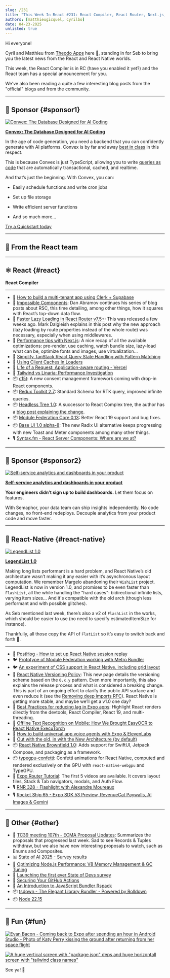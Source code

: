 ```yaml
---
slug: /231
title: "This Week In React #231: React Compiler, React Router, Next.js, Tanstack Query, Tailwind, c15t, Redux Toolkit, Headless Tree, Module Federation, Base UI | LegendList, FlashList, Metro, ExecuTorch, React Native Brownfield, Expo Router | TC39, State of AI, Node.js, GitHub Actions, Rspack, tsdown"
authors: [matthieugicquel, cyrilbo]
date: 04-23-2025
unlisted: true
---
```


Hi everyone!

Cyril and Matthieu from [Theodo Apps](https://apps.theodo.com/en?utm_source=thisweekinreact) here 👋, standing in for Seb to bring you the latest news from the React and React Native worlds.

This week, the React Compiler is in RC (have you enabled it yet?) and the React team has a special announcement for you.

We've also been reading a quite a few interesting blog posts from the "official" blogs and from the community.



<Todo />

<!-- truncate -->


<Support />

---

## 💸 Sponsor {#sponsor1}

[![Convex: The Database Designed for AI Coding](/emails/issues/227/convex.jpg)](https://convex.link/thisweekai)

**[Convex: The Database Designed for AI Coding](https://convex.link/thisweekai)**

In the age of code generation, you need a backend that you can confidently generate with AI platforms. Convex is by far and away [best in class](https://stack.convex.dev/introducing-fullstack-bench) in this respect.

This is because Convex is just TypeScript, allowing you to write [queries as code](https://docs.convex.dev/functions/query-functions/) that are automatically transactional, cached, and realtime.

And that’s just the beginning. With Convex, you can:

*   Easily schedule functions and write cron jobs

*   Set up file storage

*   Write efficient server functions

*   And so much more…


[Try a Quickstart today](https://docs.convex.dev/quickstarts)


---

## 📣 From the React team

<Todo />

---

## ⚛️ React {#react}

**React Compiler**
<Todo />

---

- 💸 [How to build a multi-tenant app using Clerk + Supabase](https://go.clerk.com/j5M7vZt)
- 📜 [Impossible Components](https://overreacted.io/impossible-components/): Dan Abramov continues his series of blog posts about RSC, this time detailing, among other things, how it squares with React’s top-down data flow.
- 📜 [Faster Lazy Loading in React Router v7.5+](https://remix.run/blog/faster-lazy-loading): This was released a few weeks ago. Mark Dalgleish explains in this post why the new approach (lazy loading by route properties instead of the whole route) was necessary, especially when using middlewares.
- 📜 [Performance tips with Next.js](https://vercel.com/blog/guide-to-fast-websites-with-next-js-tips-for-maximizing-server-speeds#how-to-speed-up-the-page-render-minimize-client-burden): A nice recap of all the available optimizations: pre-render, use caching, watch bundle size, lazy-load what can be, optimize fonts and images, use virtualization…
- 📜 [Simplify TanStack React Query State Handling with Pattern Matching](https://gabrielpichot.fr/blog/simplify-tanstack-react-query-state-handling-with-pattern-matching/)
- 📜 [Using Client Caches In Loaders](https://www.brenelz.com/posts/using-client-caches-in-loaders/)
- 📜 [Life of a Request: Application-aware routing \- Vercel](https://vercel.com/blog/life-of-a-request-application-aware-routing)
- 📜 [Tailwind vs Linaria: Performance Investigation](https://www.developerway.com/posts/tailwind-vs-linaria-performance)
- 📦 [c15t](https://github.com/c15t/c15t): A new consent management framework coming with drop-in React components.
- 📦 [Redux Toolkit 2.7](https://github.com/reduxjs/redux-toolkit/releases/tag/v2.7.0): Standard Schema for RTK query, improved infinite queries.
- 📦 [Headless Tree 1.0](https://headless-tree.lukasbach.com/): A successor to React Complex tree, the author has a [blog post explaining the change](https://medium.com/@lukasbach/headless-tree-and-the-future-of-react-complex-tree-fc920700e82a).
- 📦 [Module Federation Core 0.13](https://github.com/module-federation/core/releases/tag/v0.13.0): Better React 19 support and bug fixes.
- 📦 [Base UI 1.0 alpha-8](https://github.com/mui/base-ui/releases/tag/v1.0.0-alpha.8): The new Radix UI alternative keeps progressing with new Toast and Meter components among many other things.
- 🎙️ [Syntax.fm \- React Server Components: Where are we at?](https://syntax.fm/show/895/react-server-components-where-are-we-at)

<SubscribeFormEmbed placement="middle" />

---

## 💸 Sponsor {#sponsor2}

[![Self-service analytics and dashboards in your product](/emails/issues/231/semaphor.jpg)](https://semaphor.cloud)

**[Self-service analytics and dashboards in your product](https://semaphor.cloud)**

**Your engineers didn’t sign up to build dashboards.**
Let them focus on features.

With Semaphor, your data team can ship insights independently. No code changes, no front-end redeploys. Decouple analytics from your product code and move faster.

---

## 📱 React-Native {#react-native}

[![LegendList 1.0](/emails/issues/231/legend-list.png)](https://bsky.app/profile/jayz.us/post/3lni5ofbuvs2s)

**[LegendList 1.0](https://bsky.app/profile/jayz.us/post/3lni5ofbuvs2s)**

Making long lists performant is a hard problem, and React Native’s old architecture wasn’t making it any easier with it’s asynchronous layout computation. We remember Margelo abandoning their `WishList` project.
LegendList is now in version 1.0, and promises to be even faster than `FlashList`, all the while handling the "hard cases": bidirectional infinite lists, varying item sizes… And it's compatible with the old arch (though less performant and with possible glitches).

As Seb mentioned last week, there’s also a v2 of `FlashList` in the works, which should be easier to use (no need to specify estimatedItemSize for instance).

Thankfully, all those copy the API of `FlatList` so it’s easy to switch back and forth 🙂.

---


- 💸 [PostHog - How to set up React Native session replay](https://go.posthog.com/twir-apr23)
- 🐦 [Prototype of Module Federation working with Metro Bundler](https://x.com/_jbroma/status/1912903068464594993)
- 🐦 [An experiment of CSS support in React Native, including grid layout](https://x.com/mani3xis/status/1912947427864441144)
- 📖 [React Native Versioning Policy](https://reactnative.dev/contributing/versioning-policy): This new page details the versioning scheme based on the `0.x.y` pattern. Even more importantly, this also explains the release process and what is considered a breaking change. This is part of an ongoing effort to clarify the public API surface and even reduce it (see the [Removing deep imports RFC](https://github.com/react-native-community/discussions-and-proposals/pull/894)). React Native is getting more stable, and maybe we’ll get a v1.0 one day?
- 📜 [Best Practices for reducing lag in Expo apps](https://expo.dev/blog/best-practices-for-reducing-lag-in-expo-apps): Highlight React renders directly from the devtools, React Compiler, React 19, and multi-threading.
- 📜 [Offline Text Recognition on Mobile: How We Brought EasyOCR to React Native ExecuTorch](https://blog.swmansion.com/bringing-easyocr-to-react-native-executorch-2401c09c2d0c)
- 📜 [How to build universal app voice agents with Expo & ElevenLabs](https://expo.dev/blog/how-to-build-universal-app-voice-agents-with-expo-and-elevenlabs)
- 📜 [Out with the old, in with the New Architecture (by default)](https://expo.dev/blog/out-with-the-old-in-with-the-new-architecture)
- 📦 [React Native Brownfield 1.0](https://github.com/callstack/react-native-brownfield/releases/tag/v1.0.0): Adds support for SwiftUI, Jetpack Compose, and packaging as a framework.
- 📦 [typegpu-confetti](https://github.com/software-mansion-labs/typegpu-confetti): Confetti animations for React Native, computed and rendered exclusively on the GPU with `react-native-webgpu` and TypeGPU.
- 🎥 [Expo Router Tutorial](https://www.youtube.com/playlist?list=PLsXDmrmFV_AT17JDf-otXSNE_eH7s0uDD): The first 5 videos are available. It covers layout files, Stack & Tab navigators, modals, and Auth Flow.
- 🎙️ [RNR 328 \- Flashlight with Alexandre Moureaux](https://infinite.red/react-native-radio/rnr-328-flashlight-with-alexandre-moureaux)
- 🎙️ [Rocket Ship 65 \- Expo SDK 53 Preview, RevenueCat Paywalls, AI Images & Gemini](https://www.youtube.com/watch?v=evGUO_CN1Fc)

---

## 🔀 Other {#other}

- 📣 [TC39 meeting 107th \- ECMA Proposal Updates](https://ecmascript-daily.github.io/ecmascript/2025/04/19/ecmascript-proposal-update): Summarizes the proposals that progressed last week. Sad to see Records & Tuples withdraw, but we also have new interesting proposals to watch, such as Enums and Composites.
- 📊 [State of AI 2025 \- Survey results](https://2025.stateofai.dev)
- 📜 [Optimizing Node.js Performance: V8 Memory Management & GC Tuning](https://blog.platformatic.dev/optimizing-nodejs-performance-v8-memory-management-and-gc-tuning)
- 📜 [Launching the first ever State of Devs survey](https://dev.to/sachagreif/launching-the-first-ever-state-of-devs-survey-23il)
- 📜 [Securing Your GitHub Actions](https://blog.rafaelgss.dev/securing-github-actions)
- 📜 [An Introduction to JavaScript Bundler Rspack](https://blog.appsignal.com/2025/04/16/an-introduction-to-javascript-bundler-rspack.html)
- 📦 [tsdown \- The Elegant Library Bundler \- Powered by Rolldown](https://tsdown.dev/)
- 📦 [Node 22.15](https://nodejs.org/en/blog/release/v22.15.0)
---

## 🤭 Fun {#fun}

[![Evan Bacon - Coming back to Expo after spending an hour in Android Studio - Photo of Katy Perry kissing the ground after returning from her space flight](/emails/issues/231/meme1.jpg)](https://x.com/Baconbrix/status/1913353166483058931)

[![A huge vertical screen with "package.json" deps and huge horizontall screen with "tailwind class names"](/emails/issues/231/meme2.jpg)](https://x.com/trashh_dev/status/1893339204710539265)


See ya! 👋
